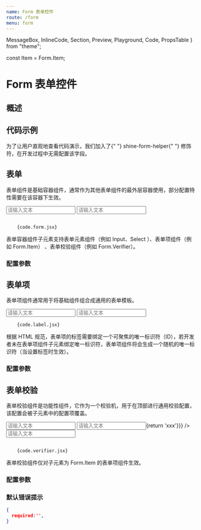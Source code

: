 ```yaml
---
name: Form 表单控件
route: /form
menu: form
---
```


  MessageBox,
  InlineCode,
  Section,
  Preview,
  Playground,
  Code,
  PropsTable
} from "theme";

const Item = Form.Item;

# Form 表单控件

## 概述


## 代码示例

<MessageBox messageType="info">
  为了让用户直观地查看代码演示，我们加入了{" "}
  <InlineCode>shine-form-helper</InlineCode>{" "}
  修饰符，在开发过程中无需配置该字段。
</MessageBox>

## 表单

表单组件是基础容器组件，通常作为其他表单组件的最外层容器使用，部分配置特性需要在该容器下生效。

<Section>
  <Preview>
    <Playground>
       <div className="shine-form-helper">
          <Form>
             <Input placeholder="请输入文本" />
             <Form.Item label="普通文本" helper="We'll never share your text with anyone else.">
                <Input placeholder="请输入文本" />
             </Form.Item>
         </Form>
       </div>
    </Playground>

  </Preview>
  <Code>
    {code.form.jsx}
  </Code>
</Section>

<MessageBox messageType="danger">
  表单容器组件子元素支持表单元素组件（例如 Input、Select ）、表单项组件（例如 Form.Item） 、表单校验组件（例如 Form.Verifier）。
</MessageBox>

### 配置参数

<PropsTable of={Form} />

## 表单项

表单项组件通常用于将基础组件组合成通用的表单模板。

<Section>
  <Preview>
    <Playground>
       <div className="shine-form-helper">
          <Form.Item label="普通文本">
             <Input placeholder="请输入文本" />
         </Form.Item>
          <Form.Item label="普通文本" helper="We'll never share your text with anyone else.">
             <Input placeholder="请输入文本" />
         </Form.Item>
       </div>
    </Playground>

  </Preview>
  <Code>
    {code.label.jsx}
  </Code>
</Section>

<MessageBox messageType="danger">
  根据 HTML 规范，表单项的标签需要绑定一个可聚焦的唯一标识符（ID），若开发者未在表单项组件子元素绑定唯一标识符，表单项组件将会生成一个随机的唯一标识符（当设置标签时生效）。
</MessageBox>

### 配置参数

<PropsTable of={Form.Item} />

## 表单校验

表单校验组件是功能性组件，它作为一个校验机，用于在顶部进行通用校验配置，该配置会被子元素中的配置项覆盖。

<Section>
  <Preview>
    <Playground>
        <div className="shine-form-helper">
            <Form>
                <Form.Verifier isHighlight={true}>
                  <Input placeholder="请输入文本" />
                  <Form.Item label="普通文本" helper="We'll never share your text with anyone else.">
                      <Input placeholder="请输入文本" rules={{required:true,minLen:10,maxLen:15,custom:(value)=>{return 'xxx'}}} />
                  </Form.Item>
                  <Form.Item label="普通文本" helper="We'll never share your text with anyone else.">
                      <Input placeholder="请输入文本" />
                  </Form.Item>
                </Form.Verifier>
            </Form>
        </div>
    </Playground>

  </Preview>
  <Code>
    {code.verifier.jsx}
  </Code>
</Section>

<MessageBox messageType="danger">
  表单校验组件仅对子元素为 Form.Item 的表单项组件生效。
</MessageBox>

### 配置参数

<PropsTable of={Form.Verifier} />

### 默认错误提示

```json
{
  required:'',
}
```


